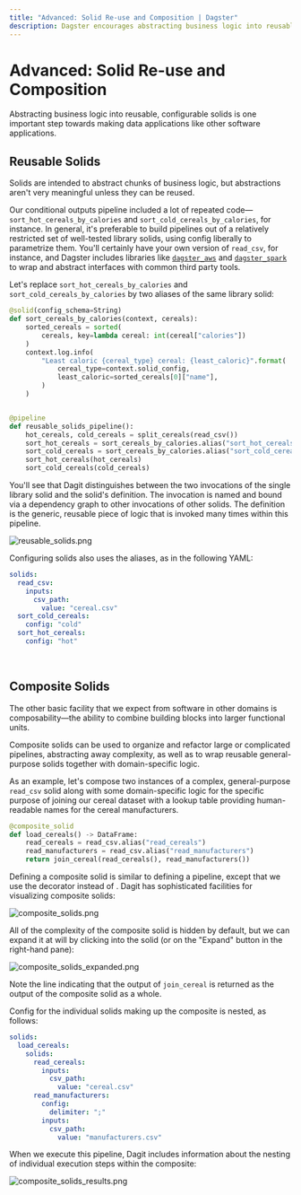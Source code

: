 ```yaml
---
title: "Advanced: Solid Re-use and Composition | Dagster"
description: Dagster encourages abstracting business logic into reusable and configurable solids, which is an important step towards making data applications like other software applications.
---
```


# Advanced: Solid Re-use and Composition

<CodeReferenceLink filePath="examples/docs_snippets/docs_snippets/intro_tutorial/advanced/solids/" />

Abstracting business logic into reusable, configurable solids is one important step towards making data applications like other software applications.

## Reusable Solids

Solids are intended to abstract chunks of business logic, but abstractions aren't very meaningful unless they can be reused.

Our conditional outputs pipeline included a lot of repeated code—`sort_hot_cereals_by_calories` and `sort_cold_cereals_by_calories`, for instance. In general, it's preferable to build pipelines out of a relatively restricted set of well-tested library solids, using config liberally to parametrize them. You'll certainly have your own version of `read_csv`, for instance, and Dagster includes libraries like [`dagster_aws`](/\_apidocs/libraries/dagster_aws) and [`dagster_spark`](/\_apidocs/libraries/dagster_pyspark) to wrap and abstract interfaces with common third party tools.

Let's replace `sort_hot_cereals_by_calories` and `sort_cold_cereals_by_calories` by two aliases of the same library solid:

```python file=/intro_tutorial/advanced/solids/reusable_solids.py startafter=start_reusable_solids_marker_0 endbefore=end_reusable_solids_marker_0
@solid(config_schema=String)
def sort_cereals_by_calories(context, cereals):
    sorted_cereals = sorted(
        cereals, key=lambda cereal: int(cereal["calories"])
    )
    context.log.info(
        "Least caloric {cereal_type} cereal: {least_caloric}".format(
            cereal_type=context.solid_config,
            least_caloric=sorted_cereals[0]["name"],
        )
    )


@pipeline
def reusable_solids_pipeline():
    hot_cereals, cold_cereals = split_cereals(read_csv())
    sort_hot_cereals = sort_cereals_by_calories.alias("sort_hot_cereals")
    sort_cold_cereals = sort_cereals_by_calories.alias("sort_cold_cereals")
    sort_hot_cereals(hot_cereals)
    sort_cold_cereals(cold_cereals)
```

You'll see that Dagit distinguishes between the two invocations of the single library solid and the solid's definition. The invocation is named and bound via a dependency graph to other invocations of other solids. The definition is the generic, reusable piece of logic that is invoked many times within this pipeline.

![reusable_solids.png](/images/tutorial/reusable_solids.png)

Configuring solids also uses the aliases, as in the following YAML:

```yaml file=/intro_tutorial/advanced/solids/reusable_solids.yaml
solids:
  read_csv:
    inputs:
      csv_path:
        value: "cereal.csv"
  sort_cold_cereals:
    config: "cold"
  sort_hot_cereals:
    config: "hot"
```

<br />

## Composite Solids

The other basic facility that we expect from software in other domains is composability—the ability to combine building blocks into larger functional units.

Composite solids can be used to organize and refactor large or complicated pipelines, abstracting away complexity, as well as to wrap reusable general-purpose solids together with domain-specific logic.

As an example, let's compose two instances of a complex, general-purpose `read_csv` solid along with some domain-specific logic for the specific purpose of joining our cereal dataset with a lookup table providing human-readable names for the cereal manufacturers.

```python file=/intro_tutorial/advanced/solids/composite_solids.py startafter=start_composite_solids_marker_0 endbefore=end_composite_solids_marker_0
@composite_solid
def load_cereals() -> DataFrame:
    read_cereals = read_csv.alias("read_cereals")
    read_manufacturers = read_csv.alias("read_manufacturers")
    return join_cereal(read_cereals(), read_manufacturers())
```

Defining a composite solid is similar to defining a pipeline, except that we use the <PyObject module="dagster" object="composite_solid" displayText="@composite_solid" /> decorator instead of <PyObject module="dagster" object="pipeline" displayText="@pipeline" />. Dagit has sophisticated facilities for visualizing composite solids:

![composite_solids.png](/images/tutorial/composite_solids.png)

All of the complexity of the composite solid is hidden by default, but we can expand it at will by clicking into the solid (or on the "Expand" button in the right-hand pane):

![composite_solids_expanded.png](/images/tutorial/composite_solids_expanded.png)

Note the line indicating that the output of `join_cereal` is returned as the output of the composite solid as a whole.

Config for the individual solids making up the composite is nested, as follows:

```yaml file=/intro_tutorial/advanced/solids/composite_solids.yaml
solids:
  load_cereals:
    solids:
      read_cereals:
        inputs:
          csv_path:
            value: "cereal.csv"
      read_manufacturers:
        config:
          delimiter: ";"
        inputs:
          csv_path:
            value: "manufacturers.csv"
```

When we execute this pipeline, Dagit includes information about the nesting of individual execution steps within the composite:

![composite_solids_results.png](/images/tutorial/composite_solids_results.png)

<br />
